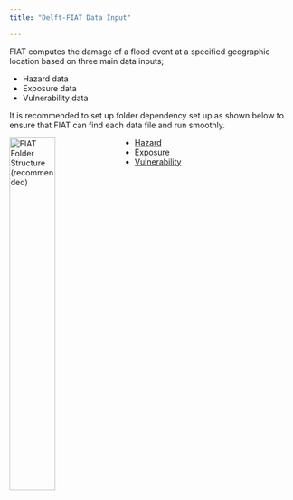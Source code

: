 ```yaml
---
title: "Delft-FIAT Data Input"

---
```


FIAT computes the damage of a flood event at a specified geographic location based on three main data inputs;

  - Hazard data
  - Exposure data
  - Vulnerability data

It is recommended to set up folder dependency set up as shown below to ensure that FIAT can find each data file and run smoothly.  

<img src="./FIAT.png" alt="FIAT Folder Structure (recommended)" style="float: left; margin-right: 20px; width: 40%;" />

<ul id="index-chooser" class="nav nav-tabs" role="tablist">
  <li class="nav-item" role="presentation">
    <a class="nav-link" href="hazard.html">
      <i class="bi bi-cloud-lightning-rain"></i>Hazard
    </a>
  </li>
  <li class="nav-item" role="presentation">
    <a class="nav-link" href="exposure.html">
      <i class="bi bi-house-exclamation"></i>Exposure
    </a>
  </li>
  <li class="nav-item" role="presentation">
    <a class="nav-link" href="vulnerability.html">
      <i class="bi bi-graph-up"></i>Vulnerability
    </a>
  </li>
</ul>